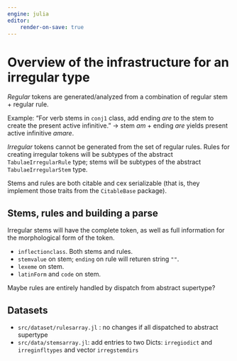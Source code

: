```yaml
---
engine: julia
editor:
    render-on-save: true
---
```


# Overview of the infrastructure for an irregular type


*Regular* tokens are generated/analyzed from a combination of regular stem + regular rule.

Example: "For verb stems in `conj1` class, add ending *are* to the stem to create the present active infinitive." -> stem *am* + ending *are* yields present active infinitive *amare*.

*Irregular* tokens cannot be generated from the set of regular rules. Rules for creating irregular tokens will be subtypes of the abstract `TabulaeIrregularRule` type; stems will be subtypes of the abstract `TabulaeIrregularStem` type.


Stems and rules are both citable and cex serializable (that is, they implement those traits from the `CitableBase` package).




## Stems, rules and building a parse

Irregular stems will have the complete token, as well as full information for the morphological form of the token. 



- `inflectionclass`. Both stems and rules.
- `stemvalue` on stem; `ending` on rule will returen string `""`. 
- `lexeme` on stem.
- `latinForm` and `code` on stem.


Maybe rules are entirely handled by dispatch from abstract supertype?


## Datasets

- `src/dataset/rulesarray.jl` : no changes if all dispatched to abstract supertype
- `src/data/stemsarray.jl`: add entries to two Dicts:  `irregiodict` and `irreginfltypes` and vector `irregstemdirs`

